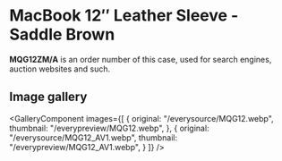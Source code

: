 
# MacBook 12″ Leather Sleeve - Saddle Brown

<Callout type='info' emoji='👉🏻'>**MQG12ZM/A** is an order number of this case, used for search engines, auction websites and such.</Callout>

## Image gallery

<GalleryComponent
    images={[
      {
        original: "/everysource/MQG12.webp",
        thumbnail: "/everypreview/MQG12.webp",
      },
      {
        original: "/everysource/MQG12_AV1.webp",
        thumbnail: "/everypreview/MQG12_AV1.webp",
      }
    ]}
  />
